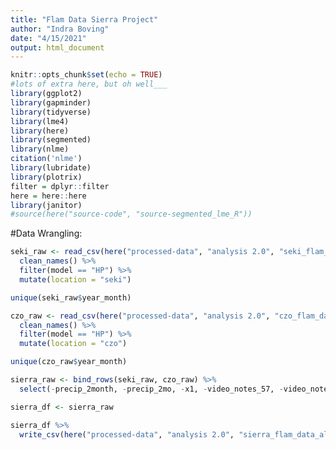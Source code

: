 ```yaml
---
title: "Flam Data Sierra Project"
author: "Indra Boving"
date: "4/15/2021"
output: html_document
---
```


```r
knitr::opts_chunk$set(echo = TRUE)
#lots of extra here, but oh well___ 
library(ggplot2)
library(gapminder)
library(tidyverse)
library(lme4)
library(here)
library(segmented)
library(nlme)
citation('nlme')
library(lubridate)
library(plotrix)
filter = dplyr::filter 
here = here::here
library(janitor)
#source(here("source-code", "source-segmented_lme_R"))
```

#Data Wrangling: 

```r
seki_raw <- read_csv(here("processed-data", "analysis 2.0", "seki_flam_data_all.csv")) %>% 
  clean_names() %>% 
  filter(model == "HP") %>% 
  mutate(location = "seki")

unique(seki_raw$year_month)

czo_raw <- read_csv(here("processed-data", "analysis 2.0", "czo_flam_data_all.csv")) %>% 
  clean_names() %>% 
  filter(model == "HP") %>% 
  mutate(location = "czo")

unique(czo_raw$year_month)

sierra_raw <- bind_rows(seki_raw, czo_raw) %>% 
  select(-precip_2month, -precip_2mo, -x1, -video_notes_57, -video_notes_58, -gr, -lfm)

sierra_df <- sierra_raw

sierra_df %>% 
  write_csv(here("processed-data", "analysis 2.0", "sierra_flam_data_all.csv"))
```

